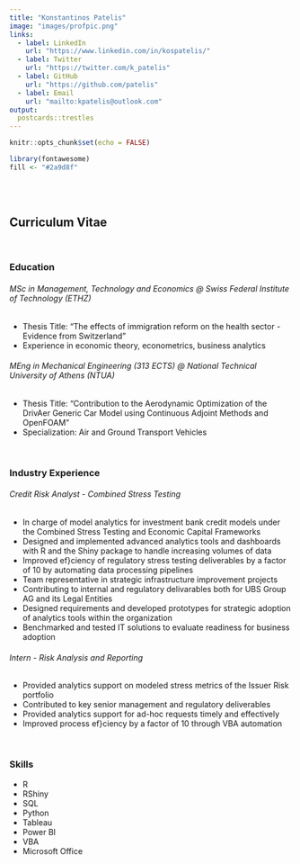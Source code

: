 ```yaml
---
title: "Konstantinos Patelis"
image: "images/profpic.png"
links:
  - label: LinkedIn
    url: "https://www.linkedin.com/in/kospatelis/"
  - label: Twitter
    url: "https://twitter.com/k_patelis"
  - label: GitHub
    url: "https://github.com/patelis"
  - label: Email
    url: "mailto:kpatelis@outlook.com"
output:
  postcards::trestles
---
```


```r
knitr::opts_chunk$set(echo = FALSE)

library(fontawesome)
fill <- "#2a9d8f"
```

<br>
<br>

## Curriculum Vitae

<br>

### Education

###### MSc in Management, Technology and Economics @ Swiss Federal Institute of Technology (ETHZ)

* Thesis Title: “The effects of immigration reform on the health sector - Evidence from Switzerland”
* Experience in economic theory, econometrics, business analytics

###### MEng in Mechanical Engineering (313 ECTS) @ National Technical University of Athens (NTUA)

* Thesis Title: “Contribution to the Aerodynamic Optimization of the DrivAer Generic Car Model using Continuous Adjoint Methods and OpenFOAM”
* Specialization: Air and Ground Transport Vehicles

<br>

### Industry Experience

###### Credit Risk Analyst - Combined Stress Testing

* In charge of model analytics for investment bank credit models under the Combined Stress Testing and Economic Capital Frameworks
* Designed and implemented advanced analytics tools and dashboards with R and the Shiny package to handle increasing volumes of data
* Improved ef}ciency of regulatory stress testing deliverables by a factor of 10 by automating data processing pipelines
* Team representative in strategic infrastructure improvement projects
* Contributing to internal and regulatory delivarables both for UBS Group AG and its Legal Entities
* Designed requirements and developed prototypes for strategic adoption of analytics tools within the organization
* Benchmarked and tested IT solutions to evaluate readiness for business adoption

###### Intern - Risk Analysis and Reporting

* Provided analytics support on modeled stress metrics of the Issuer Risk portfolio
* Contributed to key senior management and regulatory deliverables
* Provided analytics support for ad-hoc requests timely and effectively
* Improved process ef}ciency by a factor of 10 through VBA automation

<br>

### Skills

* R
* RShiny
* SQL
* Python
* Tableau
* Power BI
* VBA
* Microsoft Office

